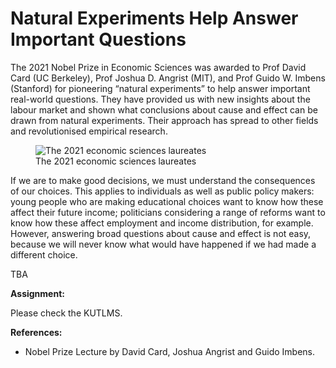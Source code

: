 # Natural Experiments Help Answer Important Questions

The 2021 Nobel Prize in Economic Sciences was awarded to Prof David Card (UC Berkeley), Prof Joshua D. Angrist (MIT), and Prof Guido W. Imbens (Stanford) for pioneering “natural experiments” to help answer important real-world questions. They have provided us with new insights about the labour market and shown what conclusions about cause and effect can be drawn from natural experiments. Their approach has spread to other fields and revolutionised empirical research.

![The 2021 economic sciences laureates](figures/L18/Nobel_2021.png){fig-align="center"}

If we are to make good decisions, we must understand the consequences of our choices. This applies to individuals as well as public policy makers: young people who are making educational choices want to know how these affect their future income; politicians considering a range of reforms want to know how these affect employment and income distribution, for example. However, answering broad questions about cause and effect is not easy, because we will never know what would have happened if we had made a different choice.

TBA

**Assignment:**

Please check the KUTLMS.

**References:**

-   Nobel Prize Lecture by David Card, Joshua Angrist and Guido Imbens.
